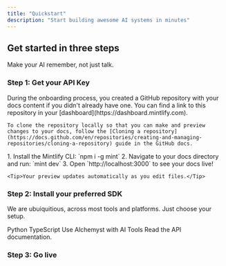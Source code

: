 ```yaml
---
title: "Quickstart"
description: "Start building awesome AI systems in minutes"
---
```


## Get started in three steps

Make your AI remember, not just talk.

### Step 1: Get your API Key

<AccordionGroup>
  <Accordion icon="copy" title="Clone your docs locally">
    During the onboarding process, you created a GitHub repository with your docs content if you didn't already have one. You can find a link to this repository in your [dashboard](https://dashboard.mintlify.com).

    To clone the repository locally so that you can make and preview changes to your docs, follow the [Cloning a repository](https://docs.github.com/en/repositories/creating-and-managing-repositories/cloning-a-repository) guide in the GitHub docs.
  </Accordion>
  <Accordion icon="rectangle-terminal" title="Start the preview server">
    1. Install the Mintlify CLI: `npm i -g mint`
    2. Navigate to your docs directory and run: `mint dev`
    3. Open `http://localhost:3000` to see your docs live!

    <Tip>Your preview updates automatically as you edit files.</Tip>
  </Accordion>
</AccordionGroup>

### Step 2: Install your preferred SDK

We are ubuiquitious, across most tools and platforms. Just choose your setup.

<Columns cols={2}>
  <Card
    title="Python SDK"
    icon="python"
    href="/integrations/sdk/python-sdk"
    horizontal
  >
    Python
  </Card>
  <Card
    title="TypeScript SDK"
    icon="js"
    href="/integrations/sdk/typescript-sdk"
    horizontal
  >
    TypeScript
  </Card>
    <Card
    title="MCPs Setup"
    icon="robot"
    href="/mcps/introduction"
    horizontal
  >
    Use Alchemyst with AI Tools
  </Card>
  <Card
    title="API documentation"
    icon="terminal"
    href="/api-reference/introduction"
    horizontal
  >
    Read the API documentation.
  </Card>
</Columns>

### Step 3: Go live


